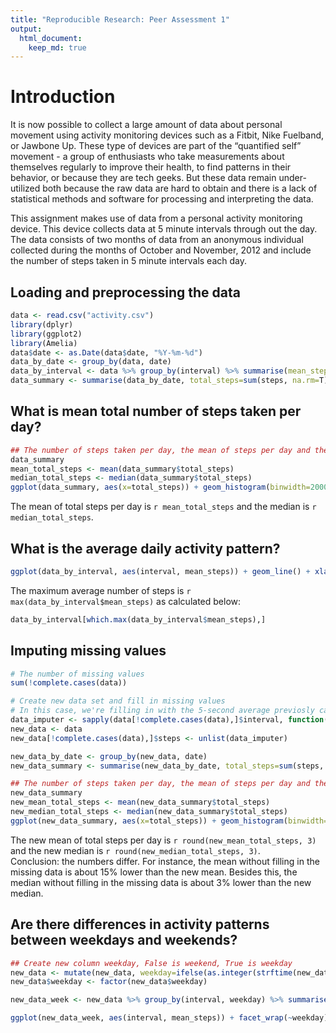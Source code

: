 ```yaml
---
title: "Reproducible Research: Peer Assessment 1"
output: 
  html_document:
    keep_md: true
---
```


# Introduction

It is now possible to collect a large amount of data about personal movement using activity monitoring devices such as a Fitbit, Nike Fuelband, or Jawbone Up. These type of devices are part of the "quantified self" movement - a group of enthusiasts who take measurements about themselves regularly to improve their health, to find patterns in their behavior, or because they are tech geeks. But these data remain under-utilized both because the raw data are hard to obtain and there is a lack of statistical methods and software for processing and interpreting the data.

This assignment makes use of data from a personal activity monitoring device. This device collects data at 5 minute intervals through out the day. The data consists of two months of data from an anonymous individual collected during the months of October and November, 2012 and include the number of steps taken in 5 minute intervals each day.


## Loading and preprocessing the data

```r
data <- read.csv("activity.csv")
library(dplyr)
library(ggplot2)
library(Amelia)
data$date <- as.Date(data$date, "%Y-%m-%d")
data_by_date <- group_by(data, date)
data_by_interval <- data %>% group_by(interval) %>% summarise(mean_steps=mean(steps, na.rm=T))
data_summary <- summarise(data_by_date, total_steps=sum(steps, na.rm=T))

```

## What is mean total number of steps taken per day?
```r
## The number of steps taken per day, the mean of steps per day and the median is displayed below
data_summary
mean_total_steps <- mean(data_summary$total_steps)
median_total_steps <- median(data_summary$total_steps)
ggplot(data_summary, aes(x=total_steps)) + geom_histogram(binwidth=2000,colour="black", fill="white") + xlab("Total steps")
```

The mean of total steps per day is `r mean_total_steps` and the median is `r median_total_steps`.


## What is the average daily activity pattern?
```r
ggplot(data_by_interval, aes(interval, mean_steps)) + geom_line() + xlab("Interval") + ylab("Avg. Steps")
```

The maximum average number of steps is `r max(data_by_interval$mean_steps)` as calculated below:

```r
data_by_interval[which.max(data_by_interval$mean_steps),]
```


## Imputing missing values
```r
# The number of missing values
sum(!complete.cases(data))

# Create new data set and fill in missing values 
# In this case, we're filling in with the 5-second average previosly calculated
data_imputer <- sapply(data[!complete.cases(data),]$interval, function(x) { return(filter(data_by_interval, interval==x)["mean_steps"]) })
new_data <- data
new_data[!complete.cases(data),]$steps <- unlist(data_imputer)

new_data_by_date <- group_by(new_data, date)
new_data_summary <- summarise(new_data_by_date, total_steps=sum(steps, na.rm=T))

## The number of steps taken per day, the mean of steps per day and the median is displayed below
new_data_summary
new_mean_total_steps <- mean(new_data_summary$total_steps)
new_median_total_steps <- median(new_data_summary$total_steps)
ggplot(new_data_summary, aes(x=total_steps)) + geom_histogram(binwidth=2000,colour="black", fill="white") + xlab("Total steps")

```

The new mean of total steps per day is `r round(new_mean_total_steps, 3)` and the new median is `r round(new_median_total_steps, 3)`.  
Conclusion: the numbers differ. For instance, the mean without filling in the missing data is about 15% lower than the new mean. Besides this, the median without filling in the missing data is about 3% lower than the new median.


## Are there differences in activity patterns between weekdays and weekends?
```r
## Create new column weekday, False is weekend, True is weekday
new_data <- mutate(new_data, weekday=ifelse(as.integer(strftime(new_data$date, format="%w"))%%6!=0,"weekday", "weekend"))
new_data$weekday <- factor(new_data$weekday)

new_data_week <- new_data %>% group_by(interval, weekday) %>% summarise(mean_steps=mean(steps))

ggplot(new_data_week, aes(interval, mean_steps)) + facet_wrap(~weekday) + geom_line() + xlab("Interval") + ylab("Avg. Steps")

```
